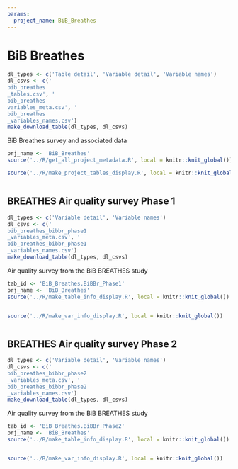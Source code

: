 ```yaml
---
params:
  project_name: BiB_Breathes
---
```






# BiB Breathes {#bib_breathes}


```r
dl_types <- c('Table detail', 'Variable detail', 'Variable names')
dl_csvs <- c('
bib_breathes
_tables.csv', '
bib_breathes
variables_meta.csv', '
bib_breathes
_variables_names.csv')
make_download_table(dl_types, dl_csvs)
```



BiB Breathes survey and associated data



```r
prj_name <- 'BiB_Breathes'
source('../R/get_all_project_metadata.R', local = knitr::knit_global())
```



```r
source('../R/make_project_tables_display.R', local = knitr::knit_global())
```



```r

```





## BREATHES Air quality survey Phase 1 {#bib_breathes_bibbr_phase1}


```r
dl_types <- c('Variable detail', 'Variable names')
dl_csvs <- c('
bib_breathes_bibbr_phase1
_variables_meta.csv', '
bib_breathes_bibbr_phase1
_variables_names.csv')
make_download_table(dl_types, dl_csvs)
```



Air quality survey from the BiB BREATHES study



```r
tab_id <- 'BiB_Breathes.BiBBr_Phase1'
prj_name <- 'BiB_Breathes'
source('../R/make_table_info_display.R', local = knitr::knit_global())
```



```r

```



```r
source('../R/make_var_info_display.R', local = knitr::knit_global())
```



```r

```





## BREATHES Air quality survey Phase 2 {#bib_breathes_bibbr_phase2}


```r
dl_types <- c('Variable detail', 'Variable names')
dl_csvs <- c('
bib_breathes_bibbr_phase2
_variables_meta.csv', '
bib_breathes_bibbr_phase2
_variables_names.csv')
make_download_table(dl_types, dl_csvs)
```



Air quality survey from the BiB BREATHES study



```r
tab_id <- 'BiB_Breathes.BiBBr_Phase2'
prj_name <- 'BiB_Breathes'
source('../R/make_table_info_display.R', local = knitr::knit_global())
```



```r

```



```r
source('../R/make_var_info_display.R', local = knitr::knit_global())
```



```r

```



